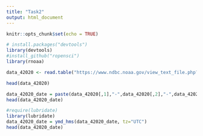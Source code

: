 ```yaml
---
title: "Task2"
output: html_document
---
```


```r
knitr::opts_chunk$set(echo = TRUE)
```

```r
# install.packages("devtools")
library(devtools)
#install_github("ropensci")
library(rnoaa)
```

```r
data_42020 <- read.table("https://www.ndbc.noaa.gov/view_text_file.php?filename=42020h2017.txt.gz&dir=data/historical/stdmet/")
```

```r
head(data_42020)
```
```r
data_42020_date = paste(data_42020[,1],"-",data_42020[,2],"-",data_42020[,3]," ",data_42020[,4],":",data_42020[,5],":","00",sep = " ")
head(data_42020_date)
```

```r
#require(lubridate)
library(lubridate)
data_42020_date = ymd_hms(data_42020_date, tz="UTC")
head(data_42020_date)
```

```r

```

